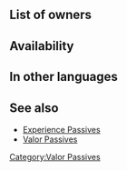 {{Passive
|1name=G Tome Valor 1
|1tagid=SID_緑魔の技量1
|1promotionRarity=4
|1promotionTier=1
|1required=-
|1effect=While unit lives and uses a green tome, unit gets 1.5x SP.<br>(Only highest value applied. Does not stack.)
|1cost=30
|2name=G Tome Valor 2
|2tagid=SID_緑魔の技量2
|2promotionRarity=5
|2promotionTier=1
|2effect=While unit lives, all green tome allies on team get 1.5x SP.<br>(Only highest value applied. Does not stack.)
|2cost=60
|3name=G Tome Valor 3
|3tagid=SID_緑魔の技量3
|3effect=While unit lives, all green tome allies on team get 2x SP.<br>(Only highest value applied. Does not stack.)
|3cost=120
|type=C
|exclusive=0
|canUseWeapon=Green Tome
|canUseMove={{MoveList|all}}
|properties=
}}
==List of owners==
{{Skill Hero List}}
==Availability==
{{PassiveFocusList}}
{{PassiveDistributionList}}
{{PassiveCombatManualList}}
==In other languages==
{{OtherLanguages
|japanese=緑魔の技量
|german=Grü. Buch Mut
|spanishEU=Gr. heroico V
|spanishLA=Gr. ver. heroico
|french=Tech. tome (V)
|italian=Erois. tomo V
|chineseTW=綠魔之技巧
|portuguese=Tomo verde ép.
}}

==See also==
* [[Experience Passives]]
* [[Valor Passives]]
{{Passives Navbox|C}}
[[Category:Valor Passives]]